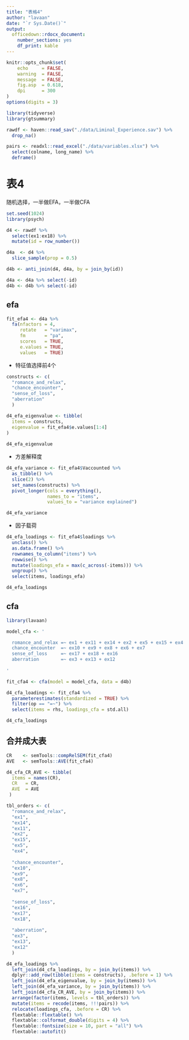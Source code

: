 ```yaml
---
title: "表格4"
author: "lavaan"
date: "`r Sys.Date()`"
output: 
  officedown::rdocx_document:
    number_sections: yes
    df_print: kable
---
```



```r
knitr::opts_chunk$set(
    echo     = FALSE,
    warning  = FALSE, 
    message  = FALSE,
    fig.asp  = 0.618,
    dpi      = 300
)
options(digits = 3)
```



```r
library(tidyverse)
library(gtsummary)

rawdf <- haven::read_sav("./data/Liminal_Experience.sav") %>% 
  drop_na()

pairs <- readxl::read_excel("./data/variables.xlsx") %>% 
  select(colname, long_name) %>% 
  deframe()
```





# 表4

随机选择，一半做EFA，一半做CFA
```r
set.seed(1024)
library(psych)

d4 <- rawdf %>% 
  select(ex1:ex18) %>% 
  mutate(id = row_number())

d4a  <- d4 %>% 
  slice_sample(prop = 0.5)

d4b <- anti_join(d4, d4a, by = join_by(id))

d4a <- d4a %>% select(-id)
d4b <- d4b %>% select(-id)
```

## efa

```r
fit_efa4 <- d4a %>% 
  fa(nfactors = 4, 
     rotate   = "varimax", 
     fm       = "pa", 
     scores   = TRUE, 
     e.values = TRUE, 
     values   = TRUE)
```


- 特征值选择前4个
```r
constructs <- c(
  "romance_and_relax",  
  "chance_encounter", 
  "sense_of_loss", 
  "aberration"
  )

d4_efa_eigenvalue <- tibble(
  items = constructs,
  eigenvalue = fit_efa4$e.values[1:4]
)
  
d4_efa_eigenvalue
```



- 方差解释度
```r
d4_efa_variance <- fit_efa4$Vaccounted %>%  
  as_tibble() %>%  
  slice(2) %>% 
  set_names(constructs) %>% 
  pivot_longer(cols = everything(), 
               names_to = "items",
               values_to = "variance explained")

d4_efa_variance
```





- 因子载荷
```r
d4_efa_loadings <- fit_efa4$loadings %>%  
  unclass() %>%  
  as.data.frame() %>%  
  rownames_to_column("items") %>%  
  rowwise() %>% 
  mutate(loadings_efa = max(c_across(-items))) %>% 
  ungroup() %>% 
  select(items, loadings_efa)

d4_efa_loadings
```



## cfa

```r
library(lavaan)

model_cfa <- '

  romance_and_relax =~ ex1 + ex11 + ex14 + ex2 + ex5 + ex15 + ex4
  chance_encounter  =~ ex10 + ex9 + ex8 + ex6 + ex7
  sense_of_loss     =~ ex17 + ex18 + ex16 
  aberration        =~ ex3 + ex13 + ex12
  
'

fit_cfa4 <- cfa(model = model_cfa, data = d4b) 
```


```r
d4_cfa_loadings <- fit_cfa4 %>% 
  parameterestimates(standardized = TRUE) %>%  
  filter(op == "=~") %>% 
  select(items = rhs, loadings_cfa = std.all)

d4_cfa_loadings
```



## 合并成大表
```r
CR    <- semTools::compRelSEM(fit_cfa4)
AVE   <- semTools::AVE(fit_cfa4)

d4_cfa_CR_AVE <- tibble(
  items = names(CR),
  CR   = CR,
  AVE  = AVE
 )
```



```r
tbl_orders <- c(
  "romance_and_relax",
  "ex1",
  "ex14",
  "ex11",
  "ex2",
  "ex15",
  "ex5",
  "ex4",
  
  "chance_encounter", 
  "ex10",
  "ex9",
  "ex8",
  "ex6",
  "ex7",
  
  "sense_of_loss", 
  "ex16",
  "ex17",
  "ex18",
  
  "aberration",
  "ex3",
  "ex13",
  "ex12"
  )
```


```r
d4_efa_loadings %>%
  left_join(d4_cfa_loadings, by = join_by(items)) %>% 
  dplyr::add_row(tibble(items = constructs), .before = 1) %>%  
  left_join(d4_efa_eigenvalue, by = join_by(items)) %>% 
  left_join(d4_efa_variance, by = join_by(items)) %>% 
  left_join(d4_cfa_CR_AVE, by = join_by(items)) %>% 
  arrange(factor(items, levels = tbl_orders)) %>% 
  mutate(items = recode(items, !!!pairs)) %>% 
  relocate(loadings_cfa, .before = CR) %>% 
  flextable::flextable() %>% 
  flextable::colformat_double(digits = 4) %>% 
  flextable::fontsize(size = 10, part = "all") %>% 
  flextable::autofit()
```







